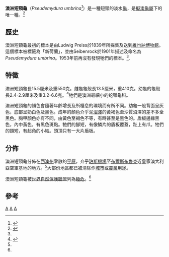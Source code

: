 {{Speciesbox
| taxon = Pseudemydura umbrina
| image = Western swamp tortoise.JPG
| status = CR
| status_system = iucn3.1
| status_ref = <ref name=IUCN>{{IUCN2009|assessors=Tortoise & Freshwater Turtle Specialist Group|year=1996|title=Pseudemydura umbrina|id=18457|downloaded=2009-06-25}}</ref>
| binomial_authority = (Seibenrock, 1901)
| synonyms =
* ''Emydura inspectata''
}}

'''澳洲短頸龜'''（''Pseudemydura umbrina''<ref name="Siebenrock1901">{{Cite journal en|author=Siebenrock, F|year=1901|title=Beschreibung einer neuen Schildkrötengattung aus der Familie Chelydridae von Australien|journal=Sitzungsber. Akademie Wiss. Wien math. nat. Kl., Jahrg.|volume=1901|pages=248-258}}</ref>）是一種短頸的淡水[[龜|龜]]，是[[擬澳龜屬|擬澳龜屬]]下的唯一種。<ref name="GaffneyMeylan1988">{{Cite book en|author=Gaffney, E.S & Meylan, P.A.|year=1988|chapter=A phylogeny of turtles|editor=Benton, M.A. (ed)|title=The phylogeny and classification of tetrapods, Volume 1: Amphibians, Reptiles, Birds.  Systematics Association Special Volume No. 35A|pages=pp. 157-219|publisher=Clarendon Press|location=Oxford}}</ref>

== 歷史 ==
澳洲短頸龜最初的標本是由Ludwig Preiss於1839年所採集及送到[[維也納博物館|維也納博物館]]。這個標本被標籤為「新荷蘭」，並由Seibenrock於1901年描述及命名為''Pseudemydura umbrina''。1953年前再沒有發現牠們的標本。<ref name="BurbidgeKuchling2004" />.

== 特徵 ==
澳洲短頸龜長15.5厘米及重550克。雌龜龜殼長13.5厘米，重410克。幼龜的龜殼長2.4-2.9厘米及重3.2-6.6克。<ref name="BurbidgeKuchling2004">{{Cite book en|author=Burbidge, A & Kuchling, G|year=2004|title=Western Swamp Tortoise (''Pseudemydura umbrina'') Recovery Plan|publisher=Department of Conservation & Land Management, Western Australia|url=http://www.environment.gov.au/biodiversity/threatened/publications/recovery/p-umbrina/index.html|access-date=2009-06-25|archive-date=2013-06-02|archive-url=https://web.archive.org/web/20130602024639/http://environment.gov.au/biodiversity/threatened/publications/recovery/p-umbrina/index.html|dead-url=no}}</ref>牠們是[[澳洲|澳洲]]最細小的[[蛇頸龜科|蛇頸龜科]]。

澳洲短頸龜的顏色會隨著年齡增長及所棲息的環境而有所不同。幼龜一般背面呈灰色，底部呈奶白色及黑色。成年的顏色介乎泥[[沼澤|沼澤]]的黃褐色至沙質沼澤的差不多全黑色。胸甲顏色亦有不同，由黃色至褐色不等，有時甚至是黑色的。盾板邊緣黑色，內中黃色，有黑色斑點。牠們的腳短，有像鱗片的盾板覆蓋，趾上有爪。牠們的頸短，有起角的小結。頭頂只有一大片盾板。

== 分佈 ==
澳洲短頸龜分佈在[[西澳州|西澳州]]零散的[[平原|平原]]，介乎[[珀斯機場|珀斯機場]]至[[布爾斯布魯克|布爾斯布魯克]]近皇家澳大利亞空軍基地的地方。<ref name="BurbidgeKuchling2004" />大部份地區都已被清除作[[城市|城市]]或[[農業|農業]]用途。

澳洲短頸龜被[[世界自然保護聯盟|世界自然保護聯盟]]列為[[極危|極危]]。<ref name=IUCN/>

== 參考 ==
{{reflist}}
{{Taxonbar|from=Q2050578}}

[[Category:蛇頸龜科|A]]
[[Category:澳大利亞爬蟲類|A]]
[[Category:1901年描述的动物|A]]